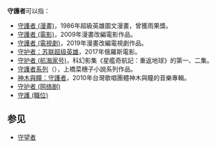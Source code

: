 {{noteTA
|G1=StarTrek
}}
'''守護者'''可以指：
* [[守護者_(漫畫)|守護者 (漫畫)]]，1986年超級英雄圖文漫畫，曾獲雨果獎。
* [[守護者_(電影)|守護者 (電影)]]，2009年漫畫改編電影作品。
* [[守護者_(電視劇)|守護者 (電視劇)]]，2019年漫畫改編電視劇作品。
* [[守护者：苏联超级英雄|守护者：苏联超级英雄]]，2017年俄羅斯電影。
* [[守护者_(航海家号)|守护者 (航海家号)]]，科幻影集《星艦奇航記：重返地球》的第一、二集。
* [[守護者系列|守護者系列]]（{{lang|ja|守り人シリーズ}}），上橋菜穗子小說系列作品。
* [[神木與瞳：守護者|神木與瞳：守護者]]，2010年台灣歌唱團體神木與瞳的音樂專輯。
* [[守护者_(网络剧)|守护者 (网络剧)]]
* [[守護_(職位)|守護 (職位)]]
==参见==
*[[守望者|守望者]]

{{disambig|Cat=三字作品消歧义}}